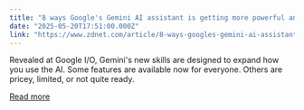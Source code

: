 ```yaml
---
title: "8 ways Google's Gemini AI assistant is getting more powerful and helpful"
date: "2025-05-20T17:51:00.000Z"
link: "https://www.zdnet.com/article/8-ways-googles-gemini-ai-assistant-is-getting-more-powerful-and-helpful/"
---
```


Revealed at Google I/O, Gemini's new skills are designed to expand how you use the AI. Some features are available now for everyone. Others are pricey, limited, or not quite ready.

[Read more](https://www.zdnet.com/article/8-ways-googles-gemini-ai-assistant-is-getting-more-powerful-and-helpful/)
